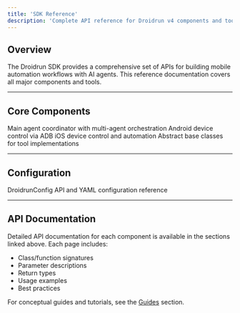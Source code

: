 ```yaml
---
title: 'SDK Reference'
description: 'Complete API reference for Droidrun v4 components and tools'
---
```


## Overview

The Droidrun SDK provides a comprehensive set of APIs for building mobile automation workflows with AI agents. This reference documentation covers all major components and tools.

---

## Core Components

<CardGroup cols={2}>
  <Card title="DroidAgent" icon="robot" href="/v4/sdk/droid-agent">
    Main agent coordinator with multi-agent orchestration
  </Card>
  <Card title="ADB Tools" icon="mobile" href="/v4/sdk/adb-tools">
    Android device control via ADB
  </Card>
  <Card title="iOS Tools" icon="apple" href="/v4/sdk/ios-tools">
    iOS device control and automation
  </Card>
  <Card title="Base Tools" icon="wrench" href="/v4/sdk/base-tools">
    Abstract base classes for tool implementations
  </Card>
</CardGroup>

---

## Configuration

<Card title="Configuration API" icon="gear" href="/v4/sdk/configuration">
  DroidrunConfig API and YAML configuration reference
</Card>

---

## API Documentation

Detailed API documentation for each component is available in the sections linked above. Each page includes:

- Class/function signatures
- Parameter descriptions
- Return types
- Usage examples
- Best practices

For conceptual guides and tutorials, see the [Guides](/v4/guides/overview) section.
